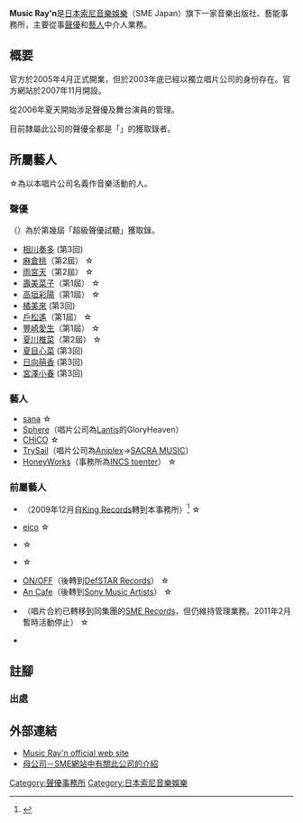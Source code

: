 {{Infobox company
|company_name = {{lang|ja|株式会社 ミュージックレイン}}
|company_name_en = Music Ray'n Inc.
|company_type = [[株式會社|株式會社]]
|zip_code = 102-8353
|location = {{flagicon|Japan}} 日本<br />東京都千代田区六番町4番地5
|foundation = 2005年（平成17年）4月
|production = 2005年（平成17年）4月
|parent = [[日本索尼音樂娛樂|日本索尼音樂娛樂]] 100%
|key_people = 代表取締役 高橋章<br />代表取締役 瀬尾勝
|industry=[[服務業|服務業]]
|products=
|services=[[藝人|藝人]]和[[聲優|聲優]]管理業務<br />音樂、映像軟體的企畫、制作 等
|num_employees     =
|Net asset value   = 371億日圓
|accounting_period = 3月31日
| revenue          = 
| operating_income = 
| net_income       = 1706萬5000[[日圓|日圓]]<br />（於2011年3月31日）
| aum              = 
| assets           = 3億9416萬日圓<br />（於2011年3月31日）
| equity           = 5億5933萬3000日圓<br />（於2011年3月31日）
| capital          = 4億8000萬日圓<br />（於2011年3月31日）
| divisions =
| homepage = http://musicrayn.com/
| footnotes = 
}}

'''Music Ray'n'''是[[日本索尼音樂娛樂|日本索尼音樂娛樂]]（SME Japan）旗下一家音樂出版社、藝能事務所，主要從事[[聲優|聲優]]和[[藝人|藝人]]中介人業務。

== 概要 ==
官方於2005年4月正式開業，但於2003年底已經以獨立唱片公司的身份存在。官方網站於2007年11月開設。

從2006年夏天開始涉足聲優及舞台演員的管理。

目前隸屬此公司的聲優全都是「{{nihongo|Music Ray'n 超級聲優試鏡|ミュージックレイン スーパー声優オーディション}}」的獲取錄者。

== 所屬藝人 ==
☆為以本唱片公司名義作音樂活動的人。

=== 聲優 ===
（）為於第幾屆「超級聲優試聽」獲取錄。
* [[相川奏多|相川奏多]] (第3回)
* [[麻倉桃|麻倉桃]]（第2屆） ☆
* [[雨宮天|雨宮天]]（第2屆） ☆
* [[壽美菜子|壽美菜子]]（第1屆） ☆
* [[高垣彩陽|高垣彩陽]]（第1屆） ☆
* [[橘美來|橘美來]] (第3回)
* [[戶松遙|戶松遙]]（第1屆） ☆
* [[豐崎愛生|豐崎愛生]]（第1屆） ☆
* [[夏川椎菜|夏川椎菜]]（第2屆） ☆
* [[夏目心菜|夏目心菜]] (第3回)
* [[日向萌香|日向萌香]] (第3回)
* [[宮澤小春|宮澤小春]] (第3回)

=== 藝人 ===
* [[sana|sana]] ☆
* [[Sphere_(聲優團體)|Sphere]]（唱片公司為[[Lantis|Lantis]]的GloryHeaven）
* [[CHiCO|CHiCO]] ☆
* [[TrySail|TrySail]]（唱片公司為[[Aniplex|Aniplex]]→[[SACRA_MUSIC|SACRA MUSIC]]）
* [[HoneyWorks|HoneyWorks]]（事務所為[[INCS_toenter|INCS toenter]]） ☆

=== 前屬藝人 ===
* {{link-ja|Angelo|Angelo}}（2009年12月自[[國王唱片|King Records]]轉到本事務所）<ref>{{Cite web|url=http://www.excite.co.jp/News/asia_ent/20091204/Searchina_20091204038.html|title=Angeloがソニー移籍、新作&初年越公演決定|publisher=excite|date=2009-12-07|accessdate=2015-11-05|archive-date=2016-03-04|archive-url=https://web.archive.org/web/20160304120256/http://www.excite.co.jp/News/asia_ent/20091204/Searchina_20091204038.html|dead-url=no}}</ref> ☆
* [[eico|eico]] ☆
* {{tsl|ja|Cluster'S}} ☆
* {{tsl|ja|DJ KRUSH}} ☆
* [[ON/OFF|ON/OFF]]（後轉到[[DefSTAR_Records|DefSTAR Records]]） ☆
* [[An_Cafe|An Cafe]]（後轉到[[Sony_Music_Artists|Sony Music Artists]]） ☆
* {{tsl|ja|Sun Set Swish}}（唱片合約已轉移到同集團的[[SME_Records|SME Records]]，但仍維持管理業務。2011年2月暫時活動停止） ☆
* {{tsl|ja|KARIYA}}

==註腳==
===出處===
{{reflist}}

==外部連結==
* [http://www.musicrayn.com/ Music Ray'n official web site]{{Wayback|url=http://www.musicrayn.com/ |date=20201202103026 }}{{ja}}
* [http://www.sme.co.jp/sme/corporate/mra.html 母公司－SME網站中有關此公司的介紹]{{Wayback|url=http://www.sme.co.jp/sme/corporate/mra.html |date=20161225050157 }}{{ja}}

{{Music Ray'n}}

[[Category:聲優事務所|Category:聲優事務所]]
[[Category:日本索尼音樂娛樂|Category:日本索尼音樂娛樂]]